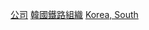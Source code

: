 {{Catnav|頁面分類|…|按國家分類|各國建築|各國鐵路車站|亞洲鐵路車站|東亞鐵路車站|韓國鐵路車站}}
{{Catnav|頁面分類|…|交通|各國交通|各國鐵路車站|亞洲鐵路車站|東亞鐵路車站|韓國鐵路車站}}
{{CatAZ}}
{{Commons category|Train stations in South Korea by company}}
[[Category:韓國鐵路車站|公司]]
[[Category:韓國鐵路組織|]]
[[Category:各國各鐵路公司車站|Korea, South]]